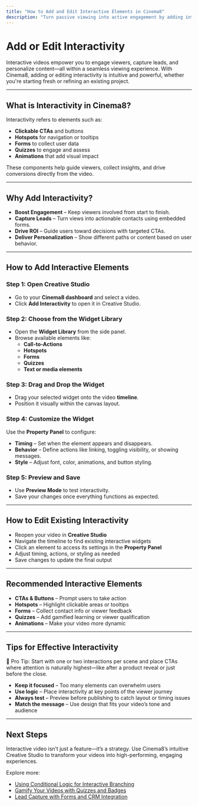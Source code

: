 ```yaml
---
title: "How to Add and Edit Interactive Elements in Cinema8"
description: "Turn passive viewing into active engagement by adding interactive elements to your videos in Cinema8. Learn how to add, edit, and optimize interactions for better conversions and viewer experience."
---
```



# Add or Edit Interactivity

Interactive videos empower you to engage viewers, capture leads, and personalize content—all within a seamless viewing experience. With Cinema8, adding or editing interactivity is intuitive and powerful, whether you're starting fresh or refining an existing project.

---

## What is Interactivity in Cinema8?

Interactivity refers to elements such as:

- **Clickable CTAs** and buttons
- **Hotspots** for navigation or tooltips
- **Forms** to collect user data
- **Quizzes** to engage and assess
- **Animations** that add visual impact

These components help guide viewers, collect insights, and drive conversions directly from the video.

---

## Why Add Interactivity?

- **Boost Engagement** – Keep viewers involved from start to finish.
- **Capture Leads** – Turn views into actionable contacts using embedded forms.
- **Drive ROI** – Guide users toward decisions with targeted CTAs.
- **Deliver Personalization** – Show different paths or content based on user behavior.

---

## How to Add Interactive Elements

<Steps>

### Step 1: Open Creative Studio

- Go to your **Cinema8 dashboard** and select a video.
- Click **Add Interactivity** to open it in Creative Studio.

### Step 2: Choose from the Widget Library

- Open the **Widget Library** from the side panel.
- Browse available elements like:
  - **Call-to-Actions**
  - **Hotspots**
  - **Forms**
  - **Quizzes**
  - **Text or media elements**

### Step 3: Drag and Drop the Widget

- Drag your selected widget onto the video **timeline**.
- Position it visually within the canvas layout.

### Step 4: Customize the Widget

Use the **Property Panel** to configure:

- **Timing** – Set when the element appears and disappears.
- **Behavior** – Define actions like linking, toggling visibility, or showing messages.
- **Style** – Adjust font, color, animations, and button styling.

### Step 5: Preview and Save

- Use **Preview Mode** to test interactivity.
- Save your changes once everything functions as expected.

</Steps>

---

## How to Edit Existing Interactivity

- Reopen your video in **Creative Studio**
- Navigate the timeline to find existing interactive widgets
- Click an element to access its settings in the **Property Panel**
- Adjust timing, actions, or styling as needed
- Save changes to update the final output

---

## Recommended Interactive Elements

- **CTAs & Buttons** – Prompt users to take action
- **Hotspots** – Highlight clickable areas or tooltips
- **Forms** – Collect contact info or viewer feedback
- **Quizzes** – Add gamified learning or viewer qualification
- **Animations** – Make your video more dynamic

---

## Tips for Effective Interactivity

<Callout type="info">
🧠 Pro Tip: Start with one or two interactions per scene and place CTAs where attention is naturally highest—like after a product reveal or just before the close.
</Callout>

- **Keep it focused** – Too many elements can overwhelm users
- **Use logic** – Place interactivity at key points of the viewer journey
- **Always test** – Preview before publishing to catch layout or timing issues
- **Match the message** – Use design that fits your video’s tone and audience

---

## Next Steps

Interactive video isn’t just a feature—it’s a strategy. Use Cinema8’s intuitive Creative Studio to transform your videos into high-performing, engaging experiences.

Explore more:

- [Using Conditional Logic for Interactive Branching](#)
- [Gamify Your Videos with Quizzes and Badges](#)
- [Lead Capture with Forms and CRM Integration](#)
